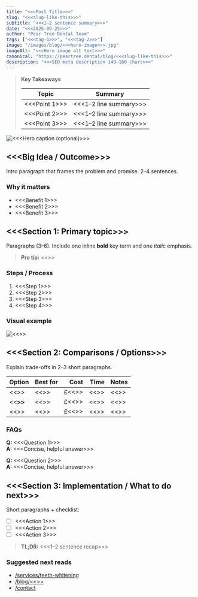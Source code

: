 ```yaml
---
title: "<<<Post Title>>>"
slug: "<<<slug-like-this>>>"
subtitle: "<<<1–2 sentence summary>>>"
date: "<<<2025-09-25>>>"
author: "Pear Tree Dental Team"
tags: ["<<<tag-1>>>", "<<<tag-2>>>"]
image: "/images/blog/<<<hero-image>>>.jpg"
imageAlt: "<<<Hero image alt text>>>"
canonical: "https://peartree.dental/blog/<<<slug-like-this>>>"
description: "<<<SEO meta description 140–160 chars>>>"
---
```


> **Key Takeaways**
>
> | Topic | Summary |
> | --- | --- |
> | <<<Point 1>>> | <<<1–2 line summary>>> |
> | <<<Point 2>>> | <<<1–2 line summary>>> |
> | <<<Point 3>>> | <<<1–2 line summary>>> |

![<<<Hero caption (optional)>>>](/images/blog/<<<hero-image>>>.jpg)

## <<<Big Idea / Outcome>>>
Intro paragraph that frames the problem and promise. 2–4 sentences.

### Why it matters
- <<<Benefit 1>>>
- <<<Benefit 2>>>
- <<<Benefit 3>>>

## <<<Section 1: Primary topic>>>
Paragraphs (3–6). Include one inline **bold** key term and one _italic_ emphasis.

> **Pro tip:** <<<Short tip the reader can apply today.>>>

### Steps / Process
1. <<<Step 1>>>
2. <<<Step 2>>>
3. <<<Step 3>>>
4. <<<Step 4>>>

### Visual example
![<<<Descriptive alt text>>>](/images/blog/<<<inline-image-1>>>.jpg)

## <<<Section 2: Comparisons / Options>>>
Explain trade-offs in 2–3 short paragraphs.

| Option | Best for | Cost | Time | Notes |
| --- | --- | ---: | ---: | --- |
| <<<A>>> | <<<use-case>>> | £<<<x>>> | <<<d>>> | <<<note>>> |
| <<<B>>> | <<<use-case>>> | £<<<x>>> | <<<d>>> | <<<note>>> |
| <<<C>>> | <<<use-case>>> | £<<<x>>> | <<<d>>> | <<<note>>> |

### FAQs
**Q:** <<<Question 1>>>  
**A:** <<<Concise, helpful answer>>>

**Q:** <<<Question 2>>>  
**A:** <<<Concise, helpful answer>>>

## <<<Section 3: Implementation / What to do next>>>
Short paragraphs + checklist:

- [ ] <<<Action 1>>>
- [ ] <<<Action 2>>>
- [ ] <<<Action 3>>>

> **TL;DR:** <<<1–2 sentence recap>>>

### Suggested next reads
- [/services/teeth-whitening](/services/teeth-whitening)
- [/blog/<<<internal-related-post-1>>>](/blog/<<<internal-related-post-1>>>)
- [/contact](/contact)